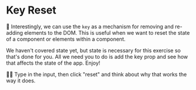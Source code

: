 # Key Reset

🦉 Interestingly, we can use the `key` as a mechanism for removing and re-adding
elements to the DOM. This is useful when we want to reset the state of a
component or elements within a component.

We haven't covered state yet, but state is necessary for this exercise so that's
done for you. All we need you to do is add the key prop and see how that affects
the state of the app. Enjoy!

👨‍💼 Type in the input, then click "reset" and think about why that works the way
it does.
